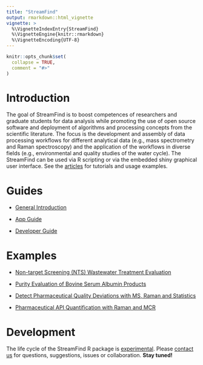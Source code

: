 ```yaml
---
title: "StreamFind"
output: rmarkdown::html_vignette
vignette: >
  %\VignetteIndexEntry{StreamFind}
  %\VignetteEngine{knitr::rmarkdown}
  %\VignetteEncoding{UTF-8}
---
```


```r
knitr::opts_chunk$set(
  collapse = TRUE,
  comment = "#>"
)
```

# Introduction

The goal of StreamFind is to boost competences of researchers and graduate students for data analysis while promoting the use of open source software and deployment of algorithms and processing concepts from the scientific literature. The focus is the development and assembly of data processing workflows for different analytical data (e.g., mass spectrometry and Raman spectroscopy) and the application of the workflows in diverse fields (e.g., environmental and quality studies of the water cycle). The StreamFind can be used via R scripting or via the embedded shiny graphical user interface. See the [articles](https://odea-project.github.io/StreamFind/articles/index.html) for tutorials and usage examples.

# Guides

-   [General Introduction](https://odea-project.github.io/StreamFind/articles/general_guide.html)

-   [App Guide](https://odea-project.github.io/StreamFind/articles/app_guide.html)

-   [Developer Guide](https://odea-project.github.io/StreamFind/articles/developer_guide.html)

# Examples

-   [Non-target Screening (NTS) Wastewater Treatment Evaluation](https://odea-project.github.io/StreamFind/articles/demo_ozonation_project.html)

-   [Purity Evaluation of Bovine Serum Albumin Products](https://odea-project.github.io/StreamFind/articles/demo_ms_raman_fusion_bsa.html)

-   [Detect Pharmaceutical Quality Deviations with MS, Raman and Statistics](https://odea-project.github.io/StreamFind/articles/demo_paracetamol.html)

- [Pharmaceutical API Quantification with Raman and MCR](https://odea-project.github.io/StreamFind/articles/demo_paracetamol_quantification.html)

# Development

The life cycle of the StreamFind R package is [experimental](https://lifecycle.r-lib.org/articles/stages.html). Please [contact us](mailto:cunha@iuta.de) for questions, suggestions, issues or collaboration. **Stay tuned!**
